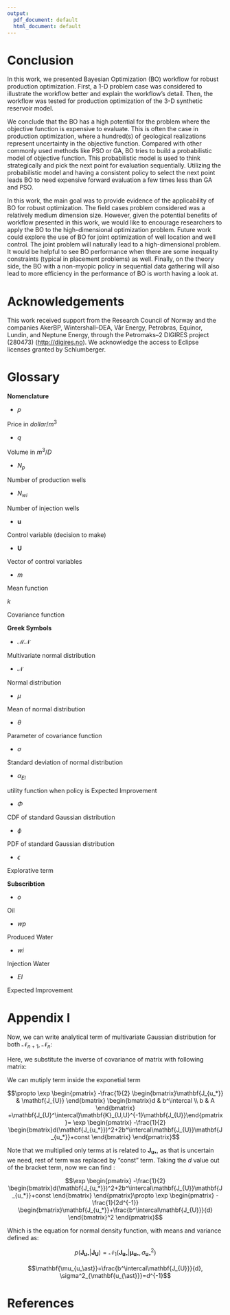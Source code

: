 ```yaml
---
output:
  pdf_document: default
  html_document: default
---
```

# Conclusion

In this work, we presented Bayesian Optimization (BO) workflow for robust production optimization. First, a 1-D problem case was considered to illustrate the workflow better and explain the workflow's detail. Then, the workflow was tested for production optimization of the 3-D synthetic reservoir model.

We conclude that the BO has a high potential for the problem where the objective function is expensive to evaluate. This is often the case in production optimization, where a hundred(s) of geological realizations represent uncertainty in the objective function. Compared with other commonly used methods like PSO or GA, BO tries to build a probabilistic model of objective function. This probabilistic model is used to think strategically and pick the next point for evaluation sequentially. Utilizing the probabilistic model and having a consistent policy to select the next point leads BO to need expensive forward evaluation a few times less than GA and PSO.

In this work, the main goal was to provide evidence of the applicability of BO for robust optimization. The field cases problem considered was a relatively medium dimension size.  However, given the potential benefits of workflow presented in this work, we would like to encourage researchers to apply the BO to the high-dimensional optimization problem. Future work could explore the use of BO for joint optimization of well location and well control. The joint problem will naturally lead to a high-dimensional problem.  It would be helpful to see BO performance when there are some inequality constraints (typical in placement problems) as well. Finally, on the theory side, the BO with a non-myopic policy in sequential data gathering will also lead to more efficiency in the performance of BO is worth having a look at.


\newpage

# Acknowledgements

This work received support from the Research Council of Norway and the companies AkerBP, Wintershall--DEA, Vår Energy, Petrobras, Equinor, Lundin, and Neptune Energy, through the Petromaks--2 DIGIRES project (280473) (<http://digires.no>). We acknowledge the access to Eclipse licenses granted by Schlumberger.

\newpage

# Glossary {#glossary .unnumbered}

**Nomenclature**

- $p$

Price in $dollar/m^3$

- $q$

Volume in $m^3/D$

- $N_p$

Number of production wells

- $N_{wi}$

Number of injection wells

- $\mathbf{u}$

Control variable (decision to make)

- $\mathbf{U}$

Vector of control variables

- $m$

Mean function

$k$

Covariance function


**Greek Symbols**

- $\mathcal{MN}$

Multivariate normal distribution

- $\mathcal{N}$

Normal distribution

- $\mu$

Mean of normal distribution

- $\theta$

Parameter of covariance function

- $\sigma$

Standard deviation of normal distribution

- $\alpha_{EI}$

utility function when policy is Expected Improvement

- $\Phi$

CDF of standard Gaussian distribution

- $\phi$

PDF of standard Gaussian distribution

- $\epsilon$

Explorative term 

**Subscribtion**

- $o$

Oil

- $wp$

Produced Water

- $wi$

Injection Water

- $EI$

Expected Improvement

\newpage


# Appendix I {#app1 .unnumbered}

Now, we can write analytical term of multivariate Gaussian distribution for both $\mathcal{N}_{n+1}$, $\mathcal{N}_{n}$:


```{=tex}
\begin{align}
  \begin{split}
p(\mathbf{J_{u_*}}|\mathbf{J_{U}})= & \:\frac{\mathcal{N}_{n+1}\begin{pmatrix}
\begin{bmatrix}
\mathbf{J_{u_*}} \\ \mathbf{J_{U}}  
\end{bmatrix} \Bigg|
0,\begin{bmatrix} \mathbf{\kappa}_{u_\ast,u_\ast} &  \mathbf{K}_{U,u_\ast} \\
\mathbf{K}^\intercal_{U,u_\ast} & \mathbf{K}_{U,U}
\end{bmatrix} \\
\end{pmatrix}}{\mathcal{N}_{n}\begin{pmatrix}\mathbf{J_{U}}\Bigg|
0, \mathbf{K}_{U,U} \\
\end{pmatrix}} \\
& \:\propto \exp 
\begin{pmatrix} -\frac{1}{2} 
\begin{bmatrix}\mathbf{J_{u_*}} & \mathbf{J_{U}}
\end{bmatrix}
\begin{bmatrix}\mathbf{\kappa}_{u_\ast,u_\ast} &  \mathbf{K}_{U,u_\ast} \\
\mathbf{K}^\intercal_{U,u_\ast} & \mathbf{K}_{U,U} 
\end{bmatrix}^{-1}\begin{bmatrix}\mathbf{J_{u_*}} \\ \mathbf{J_{U}}\end{bmatrix}
+\mathbf{J_{U}^\intercal}\mathbf{K}_{U,U}^{-1}\mathbf{J_{U}}\end{pmatrix} \\
& \:  
  \end{split}
\label{eq:mix-equ}
\end{align}
```


Here, we substitute the inverse of covariance of matrix with following matrix: 

```{=tex}
\begin{equation}
\begin{bmatrix}d &  b^\intercal \\
b & A 
\end{bmatrix}=\begin{bmatrix}\mathbf{\kappa}_{u_\ast,u_\ast} &  \mathbf{K}_{U,u_\ast} \\
\mathbf{K}^\intercal_{U,u_\ast} & \mathbf{K}_{U,U} 
\end{bmatrix}^{-1}
\end{equation}
```


We can mutiply term inside the exponetial term


```{=text}
\begin{equation}
\propto \exp 
\begin{pmatrix} -\frac{1}{2} 
\begin{bmatrix}\mathbf{J_{u_*}} & \mathbf{J_{U}}
\end{bmatrix}
\begin{bmatrix}d &  b^\intercal \\
b & A \end{bmatrix}
+\mathbf{J_{U}^\intercal}\mathbf{K}_{U,U}^{-1}\mathbf{J_{U}}\end{pmatrix}= 
\exp 
\begin{pmatrix} -\frac{1}{2} 
\begin{bmatrix}d(\mathbf{J_{u_*}})^2+2b^\intercal\mathbf{J_{U}}\mathbf{J_{u_*}}+const
\end{bmatrix}
\end{pmatrix}
\end{equation}
```

$$\propto \exp 
\begin{pmatrix} -\frac{1}{2} 
\begin{bmatrix}\mathbf{J_{u_*}} & \mathbf{J_{U}}
\end{bmatrix}
\begin{bmatrix}d &  b^\intercal \\
b & A \end{bmatrix}
+\mathbf{J_{U}^\intercal}\mathbf{K}_{U,U}^{-1}\mathbf{J_{U}}\end{pmatrix}= 
\exp 
\begin{pmatrix} -\frac{1}{2} 
\begin{bmatrix}d(\mathbf{J_{u_*}})^2+2b^\intercal\mathbf{J_{U}}\mathbf{J_{u_*}}+const
\end{bmatrix}
\end{pmatrix}$$

Note that we multiplied only terms at is related to $\mathbf{J_{u_*}}$, as that is uncertain we need, rest of term was replaced by "const" term. Taking the $d$ value out of the bracket term, now we can find :

$$\exp 
\begin{pmatrix} -\frac{1}{2} 
\begin{bmatrix}d(\mathbf{J_{u_*}})^2+2b^\intercal\mathbf{J_{U}}\mathbf{J_{u_*}}+const
\end{bmatrix}
\end{pmatrix}\propto \exp 
\begin{pmatrix} -\frac{1}{2d^{-1}} 
\begin{bmatrix}\mathbf{J_{u_*}}+\frac{b^\intercal\mathbf{J_{U}}}{d}
\end{bmatrix}^2
\end{pmatrix}$$

Which is the equation for normal density function, with means and variance defined as:

$$p(\mathbf{J_{u_*}}|\mathbf{J_{U}})=\mathcal{N}_1(\mathbf{J_{u_*}}|\mathbf{\mu_{u_\ast}}, \sigma^2_{\mathbf{u_{\ast}}})$$

$$\mathbf{\mu_{u_\ast}}=\frac{b^\intercal\mathbf{J_{U}}}{d}, \sigma^2_{\mathbf{u_{\ast}}}=d^{-1}$$



# References {#references .unnumbered}
